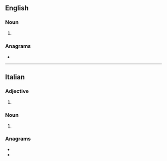 ==English==

===Noun===
{{head|en|noun form}}

# {{plural of|en|contadina}}

===Anagrams===
* {{anagrams|en|a=acdeinnot|contained}}

----

==Italian==

===Adjective===
{{head|it|adjective form}}

# {{feminine plural of|it|contadino}}

===Noun===
{{head|it|noun plural form|g=f}}
# {{plural of|it|contadina}}

===Anagrams===
* {{l|it|citandone}}
* {{l|it|decantino}}